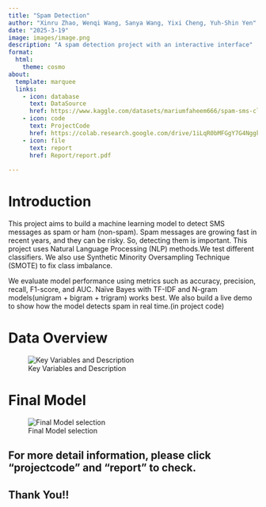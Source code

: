 ```yaml
---
title: "Spam Detection"
author: "Xinru Zhao, Wenqi Wang, Sanya Wang, Yixi Cheng, Yuh-Shin Yen"
date: "2025-3-19"
image: images/image.png
description: "A spam detection project with an interactive interface"
format:
  html:
    theme: cosmo
about:
  template: marquee
  links:
    - icon: database
      text: DataSource
      href: https://www.kaggle.com/datasets/mariumfaheem666/spam-sms-classification-using-nlp
    - icon: code
      text: ProjectCode
      href: https://colab.research.google.com/drive/1iLqR0bMFGgY7G4NggkziqsIYwyfOog1H?usp=sharing 
    - icon: file
      text: report
      href: Report/report.pdf
  
---
```

# Introduction

This project aims to build a machine learning model to detect SMS messages as spam or ham (non-spam). Spam messages are growing fast in recent years, and they can be risky. So, detecting them is important. This project uses Natural Language Processing (NLP) methods.We test different classifiers. We also use Synthetic Minority Oversampling Technique (SMOTE) to fix class imbalance.

We evaluate model performance using metrics such as accuracy, precision, recall, F1-score, and AUC. Naïve Bayes with TF-IDF and N-gram models(unigram + bigram + trigram) works best. We also build a live demo to show how the model detects spam in real time.(in project code)


# Data Overview

![Key Variables and Description](images/key_variables.png)

<!-- # Word Cloud

![Spam Word Cloud](images/spamWC.png)

# Topic Words in Spam Message

![Top 10 words in spam messages](images/wordsinspam.png) -->

# Final Model

![Final Model selection](images/prcurve.png)

## For more detail information, please click "projectcode" and "report" to check.

## Thank You!!





